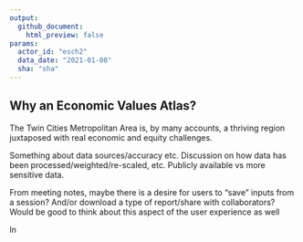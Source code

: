 ```yaml
---
output: 
  github_document:
    html_preview: false
params: 
  actor_id: "esch2" 
  data_date: "2021-01-08"
  sha: "sha"
---
```


\br
\br
\br


## Why an Economic Values Atlas?


The Twin Cities Metropolitan Area is, by many accounts, a thriving region juxtaposed with real economic and equity challenges.

Something about data sources/accuracy etc. Discussion on how data has been processed/weighted/re-scaled, etc. Publicly available vs more sensitive data. 

From meeting notes, maybe there is a desire for users to "save" inputs from a session? And/or download a type of report/share with collaborators? Would be good to think about this aspect of the user experience as well

ln
